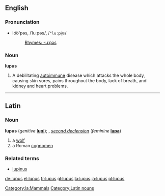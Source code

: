 ==English==
{{wikipedia}}
=== Pronunciation ===
*lo͝o'pəs, /ˈluːpəs/, /<tt>"lu:p@s</tt>/
*:[[Rhymes:English:-uːpəs|Rhymes: -uːpəs]]

=== Noun ===
'''lupus'''

#A debilitating [[autoimmune]] disease which attacks the whole body, causing skin sores, pains throughout the body, lack of breath, and kidney and heart problems.

----

==Latin==
[[Category:la:Mammals]]
===Noun===
'''lupus''' (''genitive'' '''[[lupi]]'''); {{m}}, ''[[Wiktionary Appendix:Latin second declension|second declension]]'' (''feminine'' '''[[lupa]]''')

#a [[wolf]]
#a Roman [[cognomen]]

===Related terms===
*[[lupinus]]

[[Category:Latin nouns]]

[[de:lupus]]
[[el:lupus]]
[[fr:lupus]]
[[gl:lupus]]
[[la:lupus]]
[[ja:lupus]]
[[pl:lupus]]